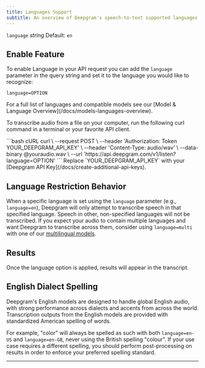 ```yaml
---
title: Languages Support
subtitle: An overview of Deepgram's speech-to-text supported languages.
---
```


`language` *string* Default: `en`

<div class="flex flex-row gap-2">
  <Markdown src="/snippets/stt-batch-available.mdx" /> <Markdown src="/snippets/stt-stream-available.mdx" />
</div>

## Enable Feature

To enable Language in your API request you can add the `language` parameter in the query string and set it to the language you would like to recognize:

`language=OPTION`

<Info>
  For a full list of languages and compatible models see our [Model & Language Overview](/docs/models-languages-overview).
</Info>

To transcribe audio from a file on your computer, run the following curl command in a terminal or your favorite API client.

<CodeGroup>
  ```bash cURL
  curl \
    --request POST \
    --header 'Authorization: Token YOUR_DEEPGRAM_API_KEY' \
    --header 'Content-Type: audio/wav' \
    --data-binary @youraudio.wav \
    --url 'https://api.deepgram.com/v1/listen?language=OPTION'
  ```
</CodeGroup>

<Warning>
  Replace `YOUR_DEEPGRAM_API_KEY` with your [Deepgram API Key](/docs/create-additional-api-keys).
</Warning>

## Language Restriction Behavior

When a specific language is set using the `language` parameter (e.g., `language=en`), Deepgram will only attempt to transcribe speech in that specified language. Speech in other, non-specified languages will not be transcribed. If you expect your audio to contain multiple languages and want Deepgram to transcribe across them, consider using `language=multi` with one of our [multilingual models](/docs/multilingual-code-switching).

## Results

Once the language option is applied, results will appear in the transcript.

## English Dialect Spelling

Deepgram's English models are designed to handle global English audio, with strong performance across dialects and accents from across the world. Transcription outputs from the English models are provided with standardized American spelling of words.

For example, "color" will always be spelled as such with both `language=en-US` and `language=en-GB`, never using the British spelling "colour". If your use case requires a different spelling, you should perform post-processing on results in order to enforce your preferred spelling standard.

***
